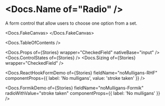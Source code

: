 


<Meta of={Stories} />

# <Docs.Name of="Radio" />

A form control that allow users to choose one option from a set.

<Docs.FakeCanvas>
  <Radio
    label="I hope you don’t regret checking me"
    sizer={Radio.sizer.medium}
  />
</Docs.FakeCanvas>

<Docs.TableOfContents />

<Docs.Props of={Stories} wrapper="CheckedField" nativeBase="input" />
<Docs.ControlStates of={Stories} />
<Docs.Sizing of={Stories} wrapper="CheckedField" />

<Docs.ReactHookFormDemo
  of={Stories}
  fieldName="noMulligans-RHF"
  componentProps={{ label: 'No mulligans', value: 'stroke taken' }}
/>

<Docs.FormikDemo
  of={Stories}
  fieldName="noMulligans-Formik"
  radioWithValue="stroke taken"
  componentProps={{ label: 'No mulligans' }}
/>
